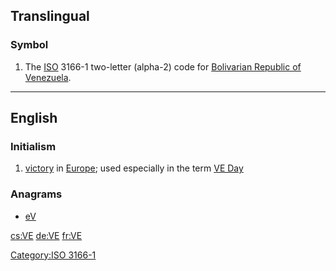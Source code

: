 {{also|Appendix:Variations of "ve"}}
==Translingual==
{{wikipedia|Ve (disambiguation)}}

===Symbol===
{{head|mul|symbol}}
# The [[ISO]] 3166-1 two-letter (alpha-2) code for [[Bolivarian Republic of Venezuela]].

[[Category:ISO 3166-1]]

----

==English==

===Initialism===
{{rfc-header|Initialism}}
{{head|en|initialism}}
# [[victory]] in [[Europe]]; used especially in the term [[VE Day]]

===Anagrams===
* [[eV#English|eV]]

[[cs:VE]]
[[de:VE]]
[[fr:VE]]